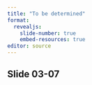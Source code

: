 ```yaml
---
title: "To be determined"
format: 
  revealjs:
    slide-number: true
    embed-resources: true
editor: source
---
```


## Slide 03-07

::: notes

:::

